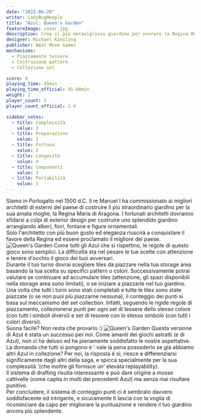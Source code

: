 ```yaml
---
date: "2022-06-20"
writer: LadyBugMeeple
title: "Azul: Queen's Garden"
featureImage: cover.jpg
description: Crea il più meraviglioso giardino per onorare la Regina Maria di Aragona
designer: Michael Kiesling
publisher: Next Move Games
mechanisms:
  - Piazzamento tessere
  - Costruzione pattern
  - Collezione set

score: 8
playing_time: 45min
playing_time_official: 45-60min
weight: 2
player_count: 3
player_count_official: 2-4

sidebar_votes:
  - title: Complessità
    value: 3
  - title: Preparazione
    value: 1
  - title: Fortuna
    value: 2
  - title: Longevità
    value: 4
  - title: Componenti
    value: 3
  - title: Portabilità
    value: 3
---
```


<Setting>
  Siamo in Portogallo nel 1500 d.C. Il re Manuel I ha commissionato ai migliori
  architetti di esterni del paese di costruire il più straordinario giardino per
  la sua amata moglie, la Regina Maria di Aragona. I fortunati architetti
  dovranno sfidarsi a colpi di exterior design per costruire uno splendido
  giardino arrangiando alberi, fiori, fontane e figure ornamentali.
  <br />
  Solo l'architetto con più buon gusto ed eleganza riuscirà a conquistare il
  favore della Regina ed essere proclamato il migliore del paese.
</Setting>

<img src="./game1.jpg" alt="Queen's Garden" />

<Rules>
  Come tutti gli Azul che si rispettino, le regole di questo gioco sono
  semplici. La difficoltà sta nel pesare le tue scelte con attenzione e tenere
  d'occhio il gioco dei tuoi avversari. <br />
  Durante il tuo turno dovrai scegliere tiles da piazzare nella tua storage area
  basando la tua scelta su specifici pattern o colori. Successivamente potrai valutare
  se continuare ad accumulare tiles (attenzione, gli spazi disponibili nella storage
  area sono limitati), o se iniziare a piazzarle nel tuo giardino. Una volta che
  tutti i turni sono stati completati e tutte le tiles sono state piazzate (o se
  non puoi più piazzarne nessuna), il conteggio dei punti si basa sul meccanismo
  del set collection. Infatti, seguendo le rigide regole di piazzamento, collezionerai
  punti per ogni set di tessere dello stesso colore (con tutti i simboli diversi)
  e set di tessere con lo stesso simbolo (con tutti i colori diversi).
  <br />
  Suona facile? Non resta che provarlo :)
</Rules>

<img src="./game2.jpg" alt="Queen's Garden" />

<Feedback>
  Questa versione di Azul è stata un successo per noi. Come amanti dei giochi
  astratti (e di Azul), non ci ha deluso ed ha pienamente soddisfatto le nostre
  aspettative. La domanda che tutti si pongono e ́: vale la pena possederlo se
  già abbiamo altri Azul in collezione? Per noi, la risposta è sì; riesce a
  differenziarsi significamente dagli altri della saga, e spicca specialmente
  per la sua complessità ́ (che inoltre gli fornisce un' elevata replayability).
  <br />
  Il sistema di drafting risulta interessante e può dare origine a mosse
  cattivelle (come capita in molti dei precedenti Azul) ma senza mai risultare
  punitivo.
  <br />
  Per concludere, il sistema di conteggio punti ci è sembrato davvero
  soddisfacente ed intrigante, e sicuramente ti lascia con la voglia di
  ricominciare da capo per migliorare la puntuazione e rendere il tuo giardino
  ancora più splendente.
</Feedback>

